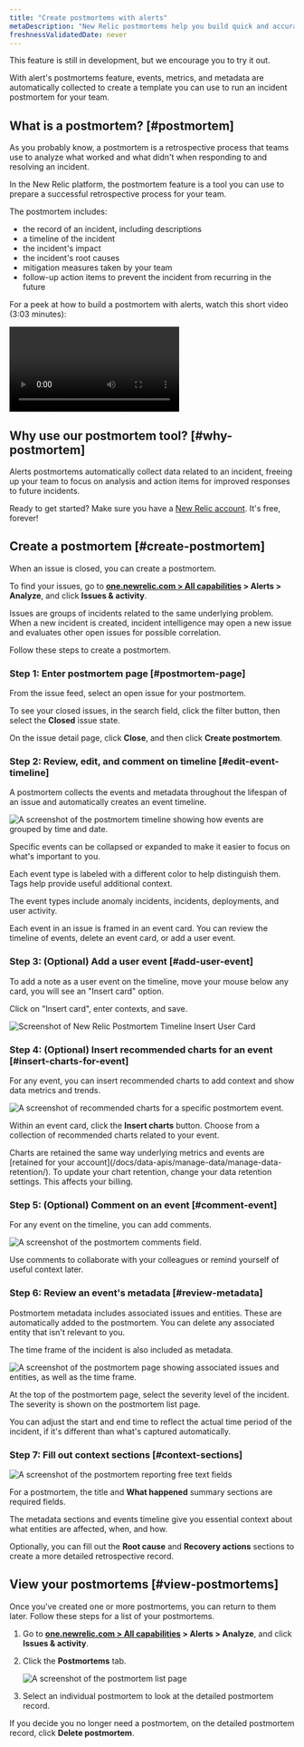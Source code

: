 ```yaml
---
title: "Create postmortems with alerts"
metaDescription: "New Relic postmortems help you build quick and accurate postmortems by collecting events, metrics, and metadata automatically."
freshnessValidatedDate: never
---
```









<Callout title="Public preview">
This feature is still in development, but we encourage you to try it out.
</Callout>

With alert's postmortems feature, events, metrics, and metadata are automatically collected to create a template you can use to run an incident postmortem for your team.

## What is a postmortem? [#postmortem]

As you probably know, a postmortem is a retrospective process that teams use to analyze what worked and what didn't when responding to and resolving an incident.

In the New Relic platform, the postmortem feature is a tool you can use to prepare a successful retrospective process for your team. 

The postmortem includes: 

* the record of an incident, including descriptions 
* a timeline of the incident 
* the incident's impact 
* the incident's root causes 
* mitigation measures taken by your team 
* follow-up action items to prevent the incident from recurring in the future

For a peek at how to build a postmortem with alerts, watch this short video (3:03 minutes):

<Video
  type="wistia"
  id="b0jcdks8eb"
/>

## Why use our postmortem tool? [#why-postmortem]

Alerts postmortems automatically collect data related to an incident, freeing up your team to focus on analysis and action items for improved responses to future incidents. 

Ready to get started? Make sure you have a [New Relic account](https://newrelic.com/signup). It's free, forever!

## Create a postmortem [#create-postmortem]

When an issue is closed, you can create a postmortem.

To find your issues, go to <DoNotTranslate>**[one.newrelic.com > All capabilities](https://one.newrelic.com/all-capabilities) > Alerts > Analyze**</DoNotTranslate>, and click <DoNotTranslate>**Issues & activity**</DoNotTranslate>.

Issues are groups of incidents related to the same underlying problem. When a new incident is created, incident intelligence may open a new issue and evaluates other open issues for possible correlation. 

Follow these steps to create a postmortem.

### Step 1: Enter postmortem page [#postmortem-page]

From the issue feed, select an open issue for your postmortem.

To see your closed issues, in the search field, click the filter button, then select the <DoNotTranslate>**Closed**</DoNotTranslate> issue state. 

On the issue detail page, click <DoNotTranslate>**Close**</DoNotTranslate>, and then click <DoNotTranslate>**Create postmortem**</DoNotTranslate>. 

### Step 2: Review, edit, and comment on timeline [#edit-event-timeline]

A postmortem collects the events and metadata throughout the lifespan of an issue and automatically creates an event timeline.

<img
  title="The postmortem timeline"
  alt="A screenshot of the postmortem timeline showing how events are grouped by time and date."
  src={accountsPostmortem1}
/>

<figcaption>
  Specific events can be collapsed or expanded to make it easier to focus on what's important to you.
</figcaption>

Each event type is labeled with a different color to help distinguish them. Tags help provide useful additional context.

The event types include anomaly incidents, incidents, deployments, and user activity.

Each event in an issue is framed in an event card. You can review the timeline of events, delete an event card, or add a user event.

### Step 3: (Optional) Add a user event [#add-user-event]

<Callout variant="tip">
  To add a note as a user event on the timeline, move your mouse below any card, you will see an "Insert card" option.
</Callout>

Click on "Insert card", enter contexts, and save.

<img
  title="postmortem-2.png"
  alt="Screenshot of New Relic Postmortem Timeline Insert User Card"
  src={accountsPostmortem2}
/>

### Step 4: (Optional) Insert recommended charts for an event [#insert-charts-for-event]

For any event, you can insert recommended charts to add context and show data metrics and trends. 

<img
  title="Postmortem recommended charts"
  alt="A screenshot of recommended charts for a specific postmortem event."
  src={accountsPostmortem3}
/>

Within an event card, click the <DoNotTranslate>**Insert charts**</DoNotTranslate> button. Choose from a collection of recommended charts related to your event.

<Callout variant="important">
  Charts are retained the same way underlying metrics and events are [retained for your account](/docs/data-apis/manage-data/manage-data-retention/). To update your chart retention, change your data retention settings. This affects your billing.
</Callout>

### Step 5: (Optional) Comment on an event [#comment-event]

For any event on the timeline, you can add comments. 

<img
  title="Postmortem comments"
  alt="A screenshot of the postmortem comments field."
  src={accountsPostmortem4}
/>

<figcaption>
  Use comments to collaborate with your colleagues or remind yourself of useful context later.
</figcaption>

### Step 6: Review an event's metadata [#review-metadata]

Postmortem metadata includes associated issues and entities. These are automatically added to the postmortem. You can delete any associated entity that isn't relevant to you. 

The time frame of the incident is also included as metadata.

<img
  title="Postmortem metadata"
  alt="A screenshot of the postmortem page showing associated issues and entities, as well as the time frame."
  src={accountsPostmortem5}
/>

At the top of the postmortem page, select the severity level of the incident. The severity is shown on the postmortem list page.

You can adjust the start and end time to reflect the actual time period of the incident, if it's different than what's captured automatically.

### Step 7: Fill out context sections [#context-sections]

<img
  title="Postmortem context fields"
  alt="A screenshot of the postmortem reporting free text fields"
  src={accountsPostmortem6}
/>

For a postmortem, the title and <DoNotTranslate>**What happened**</DoNotTranslate> summary sections are required fields. 

The metadata sections and events timeline give you essential context about what entities are affected, when, and how. 

Optionally, you can fill out the <DoNotTranslate>**Root cause**</DoNotTranslate> and <DoNotTranslate>**Recovery actions**</DoNotTranslate> sections to create a more detailed retrospective record.

## View your postmortems [#view-postmortems]

Once you've created one or more postmortems, you can return to them later. Follow these steps for a list of your postmortems.

1. Go to <DoNotTranslate>**[one.newrelic.com > All capabilities](https://one.newrelic.com/all-capabilities) > Alerts > Analyze**</DoNotTranslate>, and click <DoNotTranslate>**Issues & activity**</DoNotTranslate>. 
2. Click the <DoNotTranslate>**Postmortems**</DoNotTranslate> tab.

    <img
      title="Postmortem list page"
      alt="A screenshot of the postmortem list page"
      src={accountsPostmortemEdit}
    />

3. Select an individual postmortem to look at the detailed postmortem record.

If you decide you no longer need a postmortem, on the detailed postmortem record, click <DoNotTranslate>**Delete postmortem**</DoNotTranslate>.
